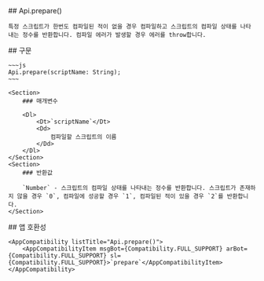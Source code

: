 
<Section>
    ## Api.prepare()

    특정 스크립트가 한번도 컴파일된 적이 없을 경우 컴파일하고 스크립트의 컴파일 상태를 나타내는 정수를 반환합니다. 컴파일 에러가 발생할 경우 에러를 throw합니다.
</Section>
<Section>
    ## 구문

    ~~~js
    Api.prepare(scriptName: String);
    ~~~

    <Section>
        ### 매개변수

        <Dl>
            <Dt>`scriptName`</Dt>
            <Dd>
                컴파일할 스크립트의 이름
            </Dd>
        </Dl>
    </Section>
    <Section>
        ### 반환값

        `Number` - 스크립트의 컴파일 상태를 나타내는 정수를 반환합니다. 스크립트가 존재하지 않을 경우 `0`, 컴파일에 성공할 경우 `1`, 컴파일된 적이 있을 경우 `2`를 반환합니다.
    </Section>
</Section>
<Section>
    ## 앱 호환성

    <AppCompatibility listTitle="Api.prepare()">
        <AppCompatibilityItem msgBot={Compatibility.FULL_SUPPORT} arBot={Compatibility.FULL_SUPPORT} sl={Compatibility.FULL_SUPPORT}>`prepare`</AppCompatibilityItem>
    </AppCompatibility>
</Section>